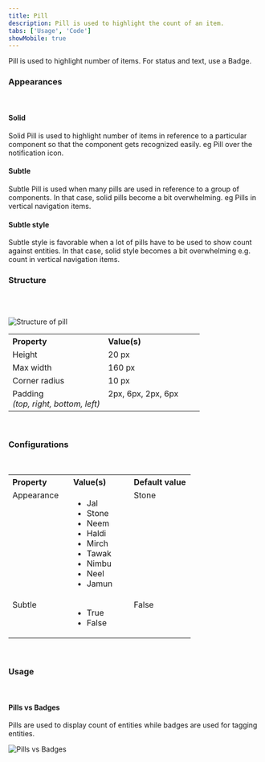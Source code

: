 ```yaml
---
title: Pill
description: Pill is used to highlight the count of an item.
tabs: ['Usage', 'Code']
showMobile: true
---
```


Pill is used to highlight number of items. For status and text, use a Badge. 

### Appearances

<br/>

#### Solid

Solid Pill is used to highlight number of items in reference to a particular component so that the component gets recognized easily. eg Pill over the notification icon.

<Preview name='components-pills-alert--alert'/>

#### Subtle

Subtle Pill is used when many pills are used in reference to a group of components. In that case, solid pills become a bit overwhelming. eg Pills in vertical navigation items.

#### Subtle style
Subtle style is favorable when a lot of pills have to be used to show count against entities. In that case, solid style becomes a bit overwhelming e.g. count in vertical navigation items.
<Preview name='components-pills-subtle-alert--subtle-alert'/>
<br/>

### Structure
<br/>
<br/>

![Structure of pill](./images/pill-structure.png)
<br/>

<table style="width: 100%">
 <tbody>
   <tr>
     <th style="width:50%; text-align: left;">Property</th>
     <th style="width:50%; text-align: left;">Value(s)</th>
   </tr>
   <tr style="vertical-align: top">
      <td>Height</td>
      <td>20 px</td>
   </tr>
   <tr style="vertical-align: top">
      <td>Max width</td>
      <td>160 px</td>
   </tr>
   <tr style="vertical-align: top">
      <td>Corner radius</td>
      <td>10 px</td>
   </tr><tr style="vertical-align: top">
      <td>Padding<br/><em>(top, right, bottom, left)</em></td>
      <td>2px, 6px, 2px, 6px</td>
   </tr>
 </tbody>
</table>
<br/>

### Configurations

<br/>

<table style="width: 100%">
  <tbody>
    <tr>
      <th style="width:33%; text-align: left;">Property</th>
      <th style="width:33%; text-align: left;">Value(s)</th>
      <th style="width:33%; text-align: left;">Default value</th>
    </tr>
    <tr style="vertical-align: top">
      <td>Appearance</td>
      <td>
        <ul>
            <li>Jal</li>
            <li>Stone</li>
            <li>Neem</li>
            <li>Haldi</li>
            <li>Mirch</li>
            <li>Tawak</li>
            <li>Nimbu</li>
            <li>Neel</li>
            <li>Jamun</li>
        </ul>
      </td>
      <td>Stone</td>
    </tr>
    <tr style="vertical-align: top">
      <td>Subtle</td>
      <td>
          <ul>
              <li>True</li>
              <li>False</li>
          </ul>
      </td>
      <td>False</td>
    </tr>
  </tbody>
</table>
<br/>

### Usage

<br/>

#### Pills vs Badges

Pills are used to display count of entities while badges are used for tagging entities.

![Pills vs Badges](./images/pills-1.png)

<br/>
<br/>
